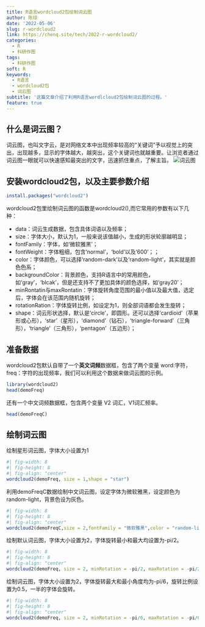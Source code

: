 ```yaml
---
title: R语言wordcloud2包绘制词云图
author: 陈琼
date: '2022-05-06'
slug: r-wordcloud2
link: https://chenq.site/tech/2022-r-wordcloud2/
categories:
  - R
  - 科研作图
tags:
  - 科研作图
soft: R
keywords:
  - R语言
  - wordcloud2包
  - 词云图
subtitle: '这篇文章介绍了利用R语言wordlcloud2包绘制词云图的过程。'
feature: true
---
```


## 什么是词云图？
词云图，也叫文字云，是对网络文本中出现频率较高的“关键词”予以视觉上的突出，出现越多，显示的字体越大，越突出，这个关键词也就越重要。让浏览者通过词云图一眼就可以快速感知最突出的文字，迅速抓住重点，了解主旨。
![词云图](cover.png)

## 安装wordcloud2包，以及主要参数介绍

```r
install.packages("wordcloud2")
```

wordcloud2包里绘制词云图的函数是wordcloud2(),而它常用的参数有以下几种：

- data：词云生成数据，包含具体词语以及频率；
- size：字体大小，默认为1，一般来说该值越小，生成的形状轮廓越明显；
- fontFamily：字体，如‘微软雅黑’；
- fontWeight：字体粗细，包含‘normal’，‘bold’以及‘600’；；
- color：字体颜色，可以选择‘random-dark’以及‘random-light’，其实就是颜色色系；
- backgroundColor：背景颜色，支持R语言中的常用颜色，如‘gray’，‘blcak’，但是还支持不了更加具体的颜色选择，如‘gray20’；
- minRontatin与maxRontatin：字体旋转角度范围的最小值以及最大值，选定后，字体会在该范围内随机旋转；
- rotationRation：字体旋转比例，如设定为1，则全部词语都会发生旋转；
- shape：词云形状选择，默认是‘circle’，即圆形。还可以选择‘cardioid’（苹果形或心形），‘star’（星形），‘diamond’（钻石），‘triangle-forward’（三角形），‘triangle’（三角形），‘pentagon’（五边形）； 

## 准备数据

wordcloud2包默认自带了一个**英文词频**数据框，包含了两个变量 word:字符，freq：字符的出现频率，我们可以利用这个数据来做词云图的示例。

```r
library(wordcloud2)
head(demoFreq)
```

还有一个中文词频数据框，包含两个变量 V2 词汇，V1词汇频率。
```r
head(demoFreqC)
```

## 绘制词云图

绘制星形词云图，字体大小设置为1
```r
#| fig-width: 8
#| fig-height: 8
#| fig-align: "center"
wordcloud2(demoFreq, size = 1,shape = "star")  
```

利用demoFreqC数据绘制中文词云图，设定字体为微软雅黑，设定颜色为random-light，背景色设为灰色。

```r
#| fig-width: 8
#| fig-height: 8
#| fig-align: "center"
wordcloud2(demoFreqC,size = 2,fontFamily = "微软雅黑",color = "random-light", backgroundColor = "grey")  
```

绘制默认词云图，字体大小设置为2，字体旋转最小和最大均设置为-pi/2。
```r
#| fig-width: 8
#| fig-height: 8
#| fig-align: "center"
wordcloud2(demoFreq, size = 2, minRotation = -pi/2, maxRotation = -pi/2) 
```

绘制词云图，字体大小设置为2，字体旋转最大和最小角度均为-pi/6，旋转比例设置为0.5，一半的字体会旋转。
```r
#| fig-width: 8
#| fig-height: 8
#| fig-align: "center"
wordcloud2(demoFreq, size = 2, minRotation = -pi/6, maxRotation = -pi/6,rotateRatio = 0.5)
```



